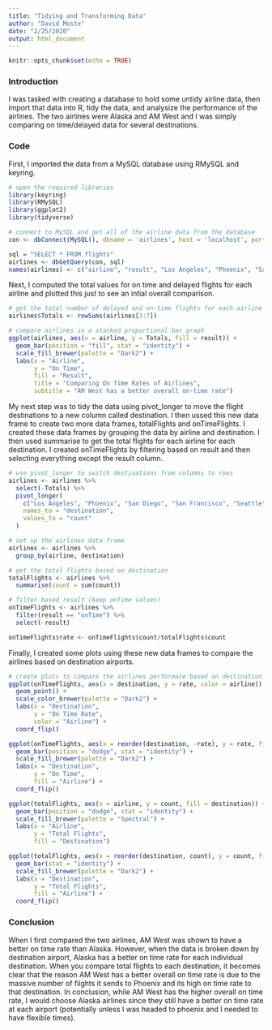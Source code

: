 ```yaml
---
title: "Tidying and Transforming Data"
author: "David Moste"
date: "2/25/2020"
output: html_document
---
```


```r
knitr::opts_chunk$set(echo = TRUE)
```

### Introduction
I was tasked with creating a database to hold some untidy airline data, then import that data into R, tidy the data, and analysize the performance of the airlines. The two airlines were Alaska and AM West and I was simply comparing on time/delayed data for several destinations.

### Code
First, I imported the data from a MySQL database using RMySQL and keyring.
```r
# open the required libraries
library(keyring)
library(RMySQL)
library(ggplot2)
library(tidyverse)

# connect to MySQL and get all of the airline data from the database
con <- dbConnect(MySQL(), dbname = 'airlines', host = 'localhost', port = 3306, user = 'root', password = key_get("airlines", "root"))

sql = "SELECT * FROM flights"
airlines <- dbGetQuery(con, sql)
names(airlines) <- c("airline", "result", "Los Angeles", "Phoenix", "San Diego", "San Francisco", "Seattle")
```

Next, I computed the total values for on time and delayed flights for each airline and plotted this just to see an intial overall comparison.
```r
# get the total number of delayed and on-time flights for each airline
airlines$Totals <- rowSums(airlines[3:7])

# compare airlines in a stacked proportional bar graph
ggplot(airlines, aes(x = airline, y = Totals, fill = result)) +
  geom_bar(position = "fill", stat = "identity") +
  scale_fill_brewer(palette = "Dark2") +
  labs(x = "Airline",
       y = "On Time",
       fill = "Result",
       title = "Comparing On Time Rates of Airlines",
       subtitle = "AM West has a better overall on-time rate")
```

My next step was to tidy the data using pivot_longer to move the flight destinations to a new column called destination. I then ussed this new data frame to create two more data frames, totalFlights and onTimeFlights. I created these data frames by grouping the data by airline and destination. I then used summarise to get the total flights for each airline for each destination. I created onTimeFlights by filtering based on result and then selecting everything except the result column.
```r
# use pivot_longer to switch destinations from columns to rows
airlines <- airlines %>%
  select(-Totals) %>%
  pivot_longer(
    c("Los Angeles", "Phoenix", "San Diego", "San Francisco", "Seattle"),
    names_to = "destination",
    values_to = "count"
  )

# set up the airlines data frame
airlines <- airlines %>%
  group_by(airline, destination)

# get the total flights based on destination
totalFlights <- airlines %>%
  summarise(count = sum(count))

# filter based result (keep onTime values)
onTimeFlights <- airlines %>%
  filter(result == "onTime") %>%
  select(-result)

onTimeFlights$rate <- onTimeFlights$count/totalFlights$count
```

Finally, I created some plots using these new data frames to compare the airlines based on destination airports.
```r
# create plots to compare the airlines performace based on destination
ggplot(onTimeFlights, aes(x = destination, y = rate, color = airline)) +
  geom_point() +
  scale_color_brewer(palette = "Dark2") +
  labs(x = "Destination",
       y = "On Time Rate",
       color = "Airline") +
  coord_flip()

ggplot(onTimeFlights, aes(x = reorder(destination, -rate), y = rate, fill = airline)) +
  geom_bar(position = "dodge", stat = "identity") +
  scale_fill_brewer(palette = "Dark2") +
  labs(x = "Destination",
       y = "On Time",
       fill = "Airline") +
  coord_flip()

ggplot(totalFlights, aes(x = airline, y = count, fill = destination)) +
  geom_bar(position = "dodge", stat = "identity") +
  scale_fill_brewer(palette = "Spectral") +
  labs(x = "Airline",
       y = "Total Flights",
       fill = "Destination")

ggplot(totalFlights, aes(x = reorder(destination, count), y = count, fill = airline)) +
  geom_bar(stat = "identity") +
  scale_fill_brewer(palette = "Dark2") +
  labs(x = "Destination",
       y = "Total Flights",
       fill = "Airline") +
  coord_flip()
```

### Conclusion
When I first compared the two airlines, AM West was shown to have a better on time rate than Alaska. However, when the data is broken down by destination airport, Alaska has a better on time rate for each individual destination. When you compare total flights to each destination, it becomes clear that the reason AM West has a better overall on time rate is due to the massive number of flights it sends to Phoenix and its high on time rate to that destination. In conclusion, while AM West has the higher overall on time rate, I would choose Alaska airlines since they still have a better on time rate at each airport (potentially unless I was headed to phoenix and I needed to have flexible times).